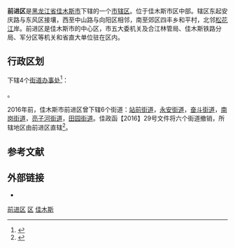 {{Infobox China County
| county = 前进区
| usedname = 
| nameorigin = 
| Photo = File:佳木斯新玛特 New Mart, Jiamusi, Feb 2018.jpg
| Photoname = 佳木斯新玛特商场
| map = File:ChinaJiamusiQianjin.png
| map_caption = 前进区在佳木斯市的位置
| Pinyin =  Qiánjìn Qū
| Belong = [[黑龙江省|黑龙江省]][[佳木斯市|佳木斯市]]
| Types = [[市辖区|市辖区]]
| admincode =  230804
| founded = 
| seat = 长安路607号
| officerTitle = 区委书记
| officer = 杨新
| officerTitle2 = 区长
| officer2 = 郝旺
| division = 6
| town = 
| township = 
| subdistrict = 6
| dialect = 东北官话
| post code = 154002
| phone code = 454
| coordinate = 
| area = 13.72平方千米
| area land = 
| area water = 
| census yr = 
| pop = 17.2万人
| density =  
| GDP = 
| GDP_as_of = 
| GDPPC = 
| carlicense = 黑D
| web = www.jmsqjq.gov.cn
| web_title = 前进区政府网
}}
'''前进区'''是[[黑龙江省|黑龙江省]][[佳木斯市|佳木斯市]]下辖的一个[[市辖区|市辖区]]。位于佳木斯市区中部。辖区东起安庆路与东风区接壤，西至中山路与向阳区相邻，南至郊区四丰乡和平村，北邻[[松花江|松花江]]岸。前进区是佳木斯市的中心区，市五大委机关及合江林管局、佳木斯铁路分局、军分区等机关和省直大单位驻在区内。

== 行政区划 ==
{{PAGENAMEBASE}}下辖4个[[街道办事处|街道办事处]]<ref>{{PRC admin/ref sgc|23/08/04}}</ref>：

{{PRC admin/children|23/08/04}}。

2016年前，佳木斯市前进区曾下辖6个街道：[[站前街道_(佳木斯市)|站前街道]]，[[永安街道_(佳木斯市)|永安街道]]，[[奋斗街道_(佳木斯市)|奋斗街道]]，[[南岗街道_(佳木斯市)|南岗街道]]，[[亮子河街道|亮子河街道]]，[[田园街道|田园街道]]。佳政函【2016】29号文件将六个街道撤销，所辖地区由前进区直辖<ref>{{Cite web |url=http://www.mca.gov.cn/article/sj/tjbz/a/2016/201702/201702231129.html |title=2016年中华人民共和国县以下行政区划变更情况 |accessdate=2017-06-25 |archive-date=2018-02-24 |archive-url=https://web.archive.org/web/20180224113212/http://www.mca.gov.cn/article/sj/tjbz/a/2016/201702/201702231129.html |dead-url=no }}</ref>。

== 参考文献 ==
{{reflist}}

== 外部链接 ==
* {{Official website|http://www.jmsqjq.gov.cn/|name=佳木斯市前进区人民政府}}

{{黑龙江省佳木斯市前进区行政区划}}
{{佳木斯市行政区划}}
{{黑龙江行政区划}}

[[Category:前进区|]]
[[Category:佳木斯区县市|区]]
[[Category:黑龙江市辖区|佳木斯]]